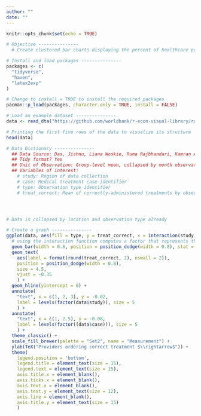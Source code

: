 ```yaml
---
author: ""
date: ""
---
```


```r
knitr::opts_chunk$set(echo = TRUE)
```

```r
# Objective ---------------
  # Create clustered bar charts displaying the percent of healthcare providers ordering correct treatment types by location and different observation types. 

# Install and load packages ---------------
packages <- c(
  "tidyverse",
  "haven",
  "latex2exp"
)

# Change to install = TRUE to install the required packages
pacman::p_load(packages, character.only = TRUE, install = FALSE)

# Load an example dataset ---------------
data <- read_dta("https://github.com/worldbank/r-econ-visual-library/raw/master/Library/Data/BarPlotsTwoVariables.dta")

# Printing the first five rows of the data to visualize its structure
head(data)

# Data Dictionary ---------------
  ## Data Source: Das, Jishnu, Liana Woskie, Ruma Rajbhandari, Kamran Abbasi, and Ashish Jha. “Rethinking assumptions about delivery of healthcare: implications for universal health coverage.” Bmj 361 (2018).
  ## Tidy format? Yes
  ## Unit of Observation: Group-level mean, collapsed by month observation type and study region
  ## Variables of interest:
    # study: Region of data collection
    # case: Medical treatment case identifier 
    # type: Observation type identifier
    # treat_correct: Mean of correctly-administered treatments by observation type in given region 




# Data is collapsed by location and observation type already

# Create a graph ---------------
ggplot(data, aes(fill = type, y = treat_correct, x = interaction(study, case))) +  
  # using the interaction function computes a factor that represents the interaction of the given factors (study and case in this example)
  geom_bar(width = 0.6, position = position_dodge(width = 0.8), stat = "identity") +
  geom_text(
    aes(label = format(round(treat_correct, 2), nsmall = 2)),  
    position = position_dodge(width = 0.8), 
    size = 4.5,
    vjust = -0.35
    ) +
  geom_hline(yintercept = 0) +
  annotate(
    "text", x = c(1, 2, 3), y = -0.02,
    label = levels(factor(data$study)), size = 5
    ) +
  annotate(
    "text", x = c(1, 2.5), y = -0.08,
    label = levels(factor((data$case))), size = 5
    ) + 
  theme_classic() +
  scale_fill_brewer(palette = "Set2", name = "Measurement") +
  ylab(TeX("Providers ordering correct treatment $\\rightarrow$")) + 
  theme(
    legend.position = 'bottom',
    legend.title = element_text(size = 15),
    legend.text = element_text(size = 15),
    axis.title.x = element_blank(),
    axis.ticks.x = element_blank(),
    axis.text.x = element_blank(),
    axis.text.y = element_text(size = 12),
    axis.line = element_blank(),
    axis.title.y = element_text(size = 15)
    )
  
```

